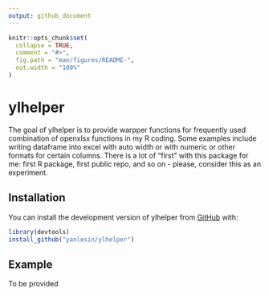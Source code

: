 ```yaml
---
output: github_document
---
```


<!-- README.md is generated from README.Rmd. Please edit that file -->

```r
knitr::opts_chunk$set(
  collapse = TRUE,
  comment = "#>",
  fig.path = "man/figures/README-",
  out.width = "100%"
)
```
# ylhelper

The goal of ylhelper is to provide warpper functions for frequently used combination of openxlsx functions in my R coding. Some examples include writing dataframe into excel with auto width or with numeric or other formats for certain columns.
There is a lot of "first" with this package for me: first R package, first public repo, and so on - please, consider this as an experiment.

## Installation

You can install the development version of ylhelper from [GitHub](https://github.com/yanlesin/ylhelper) with:

``` r
library(devtools)
install_github("yanlesin/ylhelper")
```

## Example

To be provided

